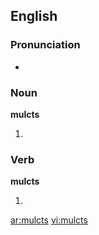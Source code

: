 ==English==
===Pronunciation===
*{{rhymes|ʌlkts}}

===Noun===
'''mulcts'''

# {{plural of|[[mulct]]}}

===Verb===
'''mulcts'''

# {{third-person singular of|[[mulct]]}}

[[ar:mulcts]]
[[vi:mulcts]]